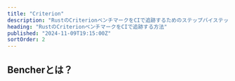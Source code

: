 ```yaml
---
title: "Criterion"
description: "RustのCriterionベンチマークをCIで追跡するためのステップバイステップガイド"
heading: "RustのCriterionベンチマークをCIで追跡する方法"
published: "2024-11-09T19:15:00Z"
sortOrder: 2
---
```



<Intro
  text="Criterionを使用してRustコードをベンチマークする方法"
  url="/ja/learn/benchmarking/rust/criterion/"
  name="Criterion"
/>

## Bencherとは？

<BencherIntro />

<Steps
  adapter="rust_criterion"
  url="/ja/docs/explanation/adapters/#-rust-criterion"
/>

<RustCriterion />

<CallToAction lang={Language.ja} />